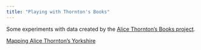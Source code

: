 ```yaml
---
title: "Playing with Thornton's Books"
---
```


Some experiments with data created by the [Alice Thornton's Books project](https://thornton.kdl.kcl.ac.uk/).


[Mapping Alice Thornton's Yorkshire](yorkshire-map.html)